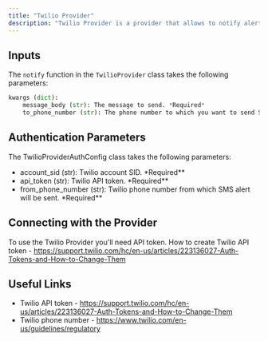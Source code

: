 ```yaml
---
title: "Twilio Provider"
description: "Twilio Provider is a provider that allows to notify alerts via SMS using Twilio."
---
```


## Inputs

The `notify` function in the `TwilioProvider` class takes the following parameters:

```python
kwargs (dict):
    message_body (str): The message to send. *Required*
    to_phone_number (str): The phone number to which you want to send SMS. *Required*
```

## Authentication Parameters

The TwilioProviderAuthConfig class takes the following parameters:

- account_sid (str): Twilio account SID. \*Required\*\*
- api_token (str): Twilio API token. \*Required\*\*
- from_phone_number (str): Twilio phone number from which SMS alert will be sent. \*Required\*\*

## Connecting with the Provider

To use the Twilio Provider you'll need API token.
How to create Twilio API token - https://support.twilio.com/hc/en-us/articles/223136027-Auth-Tokens-and-How-to-Change-Them

## Useful Links

- Twilio API token - https://support.twilio.com/hc/en-us/articles/223136027-Auth-Tokens-and-How-to-Change-Them
- Twilio phone number - https://www.twilio.com/en-us/guidelines/regulatory
